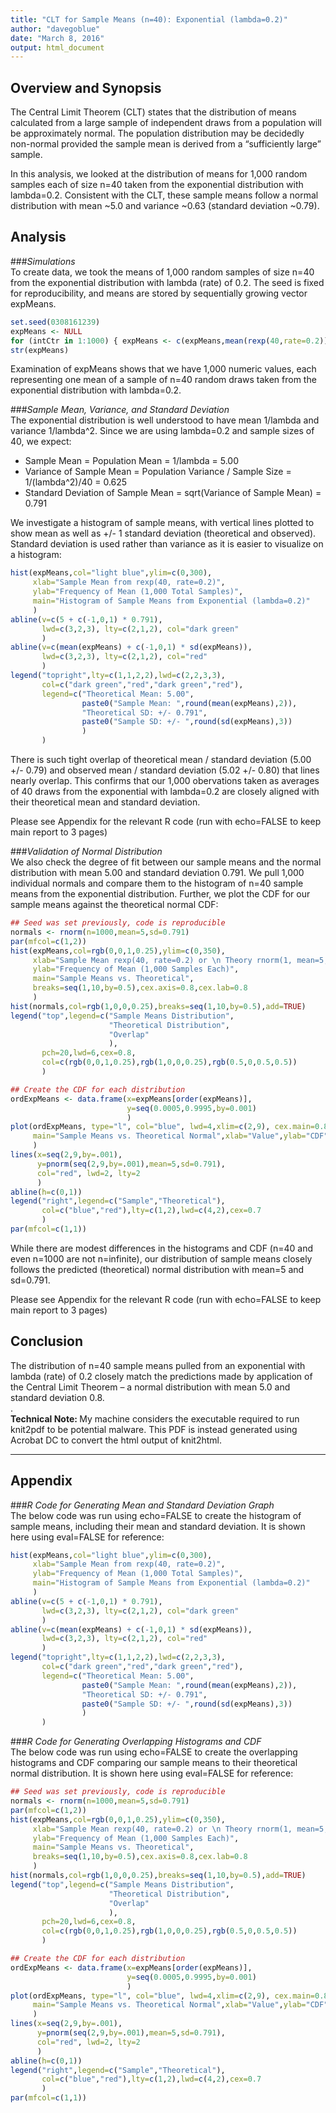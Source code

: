 ```yaml
---
title: "CLT for Sample Means (n=40): Exponential (lambda=0.2)"
author: "davegoblue"
date: "March 8, 2016"
output: html_document
---
```


## Overview and Synopsis  
The Central Limit Theorem (CLT) states that the distribution of means calculated from a large sample of independent draws from a population will be approximately normal.  The population distribution may be decidedly non-normal provided the sample mean is derived from a "sufficiently large" sample.  

In this analysis, we looked at the distribution of means for 1,000 random samples each of size n=40 taken from the exponential distribution with lambda=0.2.  Consistent with the CLT, these sample means follow a normal distribution with mean ~5.0 and variance ~0.63 (standard deviation ~0.79).  


## Analysis  
###_Simulations_  
To create data, we took the means of 1,000 random samples of size n=40 from the exponential distribution with lambda (rate) of 0.2.  The seed is fixed for reproducibility, and means are stored by sequentially growing vector expMeans.  
```r
set.seed(0308161239)
expMeans <- NULL
for (intCtr in 1:1000) { expMeans <- c(expMeans,mean(rexp(40,rate=0.2))) }
str(expMeans)
```
Examination of expMeans shows that we have 1,000 numeric values, each representing one mean of a sample of n=40 random draws taken from the exponential distribution with lambda=0.2.  

###_Sample Mean, Variance, and Standard Deviation_  
The exponential distribution is well understood to have mean 1/lambda and variance 1/lambda^2.  Since we are using lambda=0.2 and sample sizes of 40, we expect:  

* Sample Mean = Population Mean = 1/lambda = 5.00  
* Variance of Sample Mean = Population Variance / Sample Size = 1/(lambda^2)/40 = 0.625  
* Standard Deviation of Sample Mean = sqrt(Variance of Sample Mean) = 0.791  
  
We investigate a histogram of sample means, with vertical lines plotted to show mean as well as +/- 1 standard deviation (theoretical and observed).  Standard deviation is used rather than variance as it is easier to visualize on a histogram:  

```r
hist(expMeans,col="light blue",ylim=c(0,300),
     xlab="Sample Mean from rexp(40, rate=0.2)",
     ylab="Frequency of Mean (1,000 Total Samples)",
     main="Histogram of Sample Means from Exponential (lambda=0.2)"
     )
abline(v=c(5 + c(-1,0,1) * 0.791), 
       lwd=c(3,2,3), lty=c(2,1,2), col="dark green"
       )
abline(v=c(mean(expMeans) + c(-1,0,1) * sd(expMeans)), 
       lwd=c(3,2,3), lty=c(2,1,2), col="red"
       )
legend("topright",lty=c(1,1,2,2),lwd=c(2,2,3,3),
       col=c("dark green","red","dark green","red"),
       legend=c("Theoretical Mean: 5.00",
                paste0("Sample Mean: ",round(mean(expMeans),2)),
                "Theoretical SD: +/- 0.791",
                paste0("Sample SD: +/- ",round(sd(expMeans),3))
                )
       )
```
  
There is such tight overlap of theoretical mean / standard deviation (5.00 +/- 0.79) and observed mean / standard deviation (5.02 +/- 0.80) that lines nearly overlap.  This confirms that our 1,000 obervations taken as averages of 40 draws from the exponential with lambda=0.2 are closely aligned with their theoretical mean and standard deviation.  

Please see Appendix for the relevant R code (run with echo=FALSE to keep main report to 3 pages)

###_Validation of Normal Distribution_  
We also check the degree of fit between our sample means and the normal distribution with mean 5.00 and standard deviation 0.791.  We pull 1,000 individual normals and compare them to the histogram of n=40 sample means from the exponential distribution.  Further, we plot the CDF for our sample means against the theoretical normal CDF:  

```r
## Seed was set previously, code is reproducible
normals <- rnorm(n=1000,mean=5,sd=0.791)
par(mfcol=c(1,2))
hist(expMeans,col=rgb(0,0,1,0.25),ylim=c(0,350),
     xlab="Sample Mean rexp(40, rate=0.2) or \n Theory rnorm(1, mean=5, sd=0.791)",
     ylab="Frequency of Mean (1,000 Samples Each)",
     main="Sample Means vs. Theoretical",
     breaks=seq(1,10,by=0.5),cex.axis=0.8,cex.lab=0.8
     )
hist(normals,col=rgb(1,0,0,0.25),breaks=seq(1,10,by=0.5),add=TRUE)
legend("top",legend=c("Sample Means Distribution",
                      "Theoretical Distribution",
                      "Overlap"
                      ),
       pch=20,lwd=6,cex=0.8,
       col=c(rgb(0,0,1,0.25),rgb(1,0,0,0.25),rgb(0.5,0,0.5,0.5))
       )

## Create the CDF for each distribution
ordExpMeans <- data.frame(x=expMeans[order(expMeans)], 
                          y=seq(0.0005,0.9995,by=0.001)
                          )
plot(ordExpMeans, type="l", col="blue", lwd=4,xlim=c(2,9), cex.main=0.8,
     main="Sample Means vs. Theoretical Normal",xlab="Value",ylab="CDF"
     )
lines(x=seq(2,9,by=.001),
      y=pnorm(seq(2,9,by=.001),mean=5,sd=0.791),
      col="red", lwd=2, lty=2
      )
abline(h=c(0,1))
legend("right",legend=c("Sample","Theoretical"),
       col=c("blue","red"),lty=c(1,2),lwd=c(4,2),cex=0.7
       )
par(mfcol=c(1,1))
```

While there are modest differences in the histograms and CDF (n=40 and even n=1000 are not n=infinite), our distribution of sample means closely follows the predicted (theoretical) normal distribution with mean=5 and sd=0.791.  

Please see Appendix for the relevant R code (run with echo=FALSE to keep main report to 3 pages)

## Conclusion  
The distribution of n=40 sample means pulled from an exponential with lambda (rate) of 0.2 closely match the predictions made by application of the Central Limit Theorem -- a normal distribution with mean 5.0 and standard deviation 0.8.  
.  
**Technical Note: ** My machine considers the executable required to run knit2pdf to be potential malware.  This PDF is instead generated using Acrobat DC to convert the html output of knit2html.  
  
***  
  
## Appendix  
###_R Code for Generating Mean and Standard Deviation Graph_  
The below code was run using echo=FALSE to create the histogram of sample means, including their mean and standard deviation.  It is shown here using eval=FALSE for reference:  

```r
hist(expMeans,col="light blue",ylim=c(0,300),
     xlab="Sample Mean from rexp(40, rate=0.2)",
     ylab="Frequency of Mean (1,000 Total Samples)",
     main="Histogram of Sample Means from Exponential (lambda=0.2)"
     )
abline(v=c(5 + c(-1,0,1) * 0.791), 
       lwd=c(3,2,3), lty=c(2,1,2), col="dark green"
       )
abline(v=c(mean(expMeans) + c(-1,0,1) * sd(expMeans)), 
       lwd=c(3,2,3), lty=c(2,1,2), col="red"
       )
legend("topright",lty=c(1,1,2,2),lwd=c(2,2,3,3),
       col=c("dark green","red","dark green","red"),
       legend=c("Theoretical Mean: 5.00",
                paste0("Sample Mean: ",round(mean(expMeans),2)),
                "Theoretical SD: +/- 0.791",
                paste0("Sample SD: +/- ",round(sd(expMeans),3))
                )
       )
```
  
###_R Code for Generating Overlapping Histograms and CDF_  
The below code was run using echo=FALSE to create the overlapping histograms and CDF comparing our sample means to their theoretical normal distribution.  It is shown here using eval=FALSE for reference:  

```r
## Seed was set previously, code is reproducible
normals <- rnorm(n=1000,mean=5,sd=0.791)
par(mfcol=c(1,2))
hist(expMeans,col=rgb(0,0,1,0.25),ylim=c(0,350),
     xlab="Sample Mean rexp(40, rate=0.2) or \n Theory rnorm(1, mean=5, sd=0.791)",
     ylab="Frequency of Mean (1,000 Samples Each)",
     main="Sample Means vs. Theoretical",
     breaks=seq(1,10,by=0.5),cex.axis=0.8,cex.lab=0.8
     )
hist(normals,col=rgb(1,0,0,0.25),breaks=seq(1,10,by=0.5),add=TRUE)
legend("top",legend=c("Sample Means Distribution",
                      "Theoretical Distribution",
                      "Overlap"
                      ),
       pch=20,lwd=6,cex=0.8,
       col=c(rgb(0,0,1,0.25),rgb(1,0,0,0.25),rgb(0.5,0,0.5,0.5))
       )

## Create the CDF for each distribution
ordExpMeans <- data.frame(x=expMeans[order(expMeans)], 
                          y=seq(0.0005,0.9995,by=0.001)
                          )
plot(ordExpMeans, type="l", col="blue", lwd=4,xlim=c(2,9), cex.main=0.8,
     main="Sample Means vs. Theoretical Normal",xlab="Value",ylab="CDF"
     )
lines(x=seq(2,9,by=.001),
      y=pnorm(seq(2,9,by=.001),mean=5,sd=0.791),
      col="red", lwd=2, lty=2
      )
abline(h=c(0,1))
legend("right",legend=c("Sample","Theoretical"),
       col=c("blue","red"),lty=c(1,2),lwd=c(4,2),cex=0.7
       )
par(mfcol=c(1,1))
```
